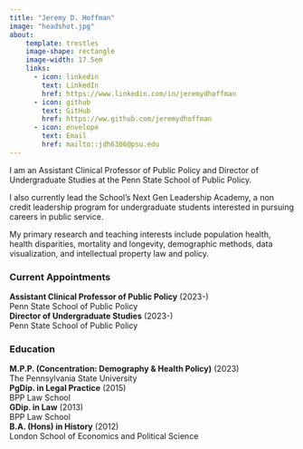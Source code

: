 ```yaml
---
title: "Jeremy D. Hoffman"
image: "headshot.jpg"
about:
    template: trestles
    image-shape: rectangle
    image-width: 17.5em
    links:
      - icon: linkedin
        text: LinkedIn
        href: https://www.linkedin.com/in/jeremydhoffman
      - icon: github
        text: GitHub
        href: https://ww.github.com/jeremydhoffman
      - icon: envelope
        text: Email
        href: mailto::jdh6306@psu.edu
---
```


I am an Assistant Clinical Professor of Public Policy and Director of Undergraduate Studies at the Penn State School of Public Policy.

I also currently lead the School’s Next Gen Leadership Academy, a non credit leadership program for undergraduate students interested in pursuing careers in public service.

My primary research and teaching interests include population health, health disparities, mortality and longevity, demographic methods, data visualization, and intellectual property law and policy.

### **Current Appointments**

| **Assistant Clinical Professor of Public Policy** (2023-)
| Penn State School of Public Policy

| **Director of Undergraduate Studies** (2023-)
| Penn State School of Public Policy

### **Education**

| **M.P.P. (Concentration: Demography & Health Policy)** (2023)
| The Pennsylvania State University

| **PgDip. in Legal Practice** (2015)
| BPP Law School

| **GDip. in Law** (2013)
| BPP Law School

| **B.A. (Hons) in History** (2012)
| London School of Economics and Political Science

